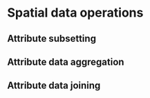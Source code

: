 # Spatial data operations

## Attribute subsetting

## Attribute data aggregation 

## Attribute data joining 
